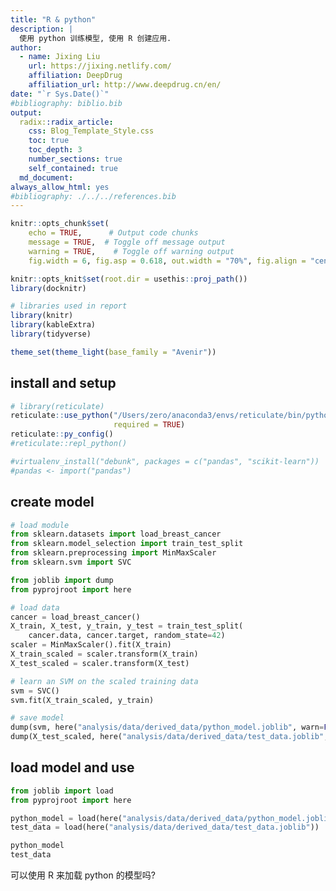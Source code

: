 ```yaml
---
title: "R & python"
description: |
  使用 python 训练模型, 使用 R 创建应用.
author:
  - name: Jixing Liu
    url: https://jixing.netlify.com/
    affiliation: DeepDrug
    affiliation_url: http://www.deepdrug.cn/en/
date: "`r Sys.Date()`"
#bibliography: biblio.bib  
output:
  radix::radix_article:
    css: Blog_Template_Style.css
    toc: true
    toc_depth: 3
    number_sections: true
    self_contained: true
  md_document:
always_allow_html: yes
#bibliography: ./../../references.bib
---
```



```r
knitr::opts_chunk$set(
    echo = TRUE,      # Output code chunks
    message = TRUE,  # Toggle off message output 
    warning = TRUE,    # Toggle off warning output
    fig.width = 6, fig.asp = 0.618, out.width = "70%", fig.align = "center") 

knitr::opts_knit$set(root.dir = usethis::proj_path())
library(docknitr)

# libraries used in report
library(knitr)
library(kableExtra)
library(tidyverse)

theme_set(theme_light(base_family = "Avenir"))
```


## install and setup

```r
# library(reticulate)
reticulate::use_python("/Users/zero/anaconda3/envs/reticulate/bin/python3",
                       required = TRUE)
reticulate::py_config()
#reticulate::repl_python()

#virtualenv_install("debunk", packages = c("pandas", "scikit-learn"))
#pandas <- import("pandas")

```

## create model

```python
# load module
from sklearn.datasets import load_breast_cancer
from sklearn.model_selection import train_test_split
from sklearn.preprocessing import MinMaxScaler
from sklearn.svm import SVC

from joblib import dump
from pyprojroot import here

# load data
cancer = load_breast_cancer()
X_train, X_test, y_train, y_test = train_test_split(
    cancer.data, cancer.target, random_state=42)
scaler = MinMaxScaler().fit(X_train)
X_train_scaled = scaler.transform(X_train)
X_test_scaled = scaler.transform(X_test)

# learn an SVM on the scaled training data
svm = SVC()
svm.fit(X_train_scaled, y_train)

# save model
dump(svm, here("analysis/data/derived_data/python_model.joblib", warn=False))
dump(X_test_scaled, here("analysis/data/derived_data/test_data.joblib", warn=False))

```

## load model and use 


```python
from joblib import load
from pyprojroot import here

python_model = load(here("analysis/data/derived_data/python_model.joblib"))
test_data = load(here("analysis/data/derived_data/test_data.joblib"))

```

```python
python_model
test_data
```

可以使用 R 来加载 python 的模型吗?




